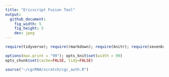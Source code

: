 ```yaml
---
title: "Ericscript Fusion Tool"
output:
  github_document:
    fig_width: 5
    fig_height: 5
    dev: jpeg
---
```


```r
require(tidyverse); require(rmarkdown); require(knitr); require(sevenbridges); 

options(max.print = "99"); opts_knit$set(width = 99)
opts_chunk$set(cache=FALSE, tidy=FALSE)

source("~/cgrRNA/scratch/cgc_auth.R")

```



